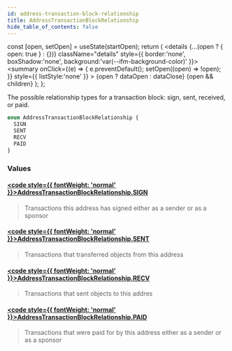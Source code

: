 ```yaml
---
id: address-transaction-block-relationship
title: AddressTransactionBlockRelationship
hide_table_of_contents: false
---
```









  const [open, setOpen] = useState(startOpen);
  return (
    <details {...(open ? { open: true } : {})} className="details" style={{ border:'none', boxShadow:'none', background:'var(--ifm-background-color)' }}>
      <summary
        onClick={(e) => {
          e.preventDefault();
          setOpen((open) => !open);
        }}
        style={{ listStyle:'none' }}
      >
      {open ? dataOpen : dataClose}
      </summary>
      {open && children}
    </details>
  );
};








The possible relationship types for a transaction block: sign, sent, received, or paid.


```graphql
enum AddressTransactionBlockRelationship {
  SIGN
  SENT
  RECV
  PAID
}
```




### Values

#### [<code style={{ fontWeight: 'normal' }}>AddressTransactionBlockRelationship.<b>SIGN</b></code>](#)  
> 
> 
> Transactions this address has signed either as a sender or as a sponsor
> 

#### [<code style={{ fontWeight: 'normal' }}>AddressTransactionBlockRelationship.<b>SENT</b></code>](#)  
> 
> 
> Transactions that transferred objects from this address
> 

#### [<code style={{ fontWeight: 'normal' }}>AddressTransactionBlockRelationship.<b>RECV</b></code>](#)  
> 
> 
> Transactions that sent objects to this addres
> 

#### [<code style={{ fontWeight: 'normal' }}>AddressTransactionBlockRelationship.<b>PAID</b></code>](#)  
> 
> 
> Transactions that were paid for by this address either as a sender or as a sponsor
> 



